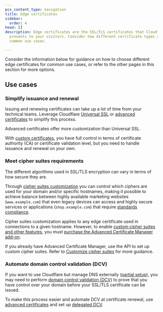 ```yaml
---
pcx_content_type: navigation
title: Edge certificates
sidebar:
  order: 4
head: []
description: Edge certificates are the SSL/TLS certificates that Cloudflare
  presents to your visitors. Consider how different certificate types align to
  common use cases.

---
```



Consider the information below for guidance on how to choose different edge certificates for common use cases, or refer to the other pages in this section for more options.

## Use cases

### Simplify issuance and renewal

Issuing and renewing certificates can take up a lot of time from your technical teams. Leverage Cloudflare [Universal SSL](/ssl/edge-certificates/universal-ssl/) or [advanced certificates](/ssl/edge-certificates/advanced-certificate-manager/) to simplify this process.

Advanced certificates offer more customization than Universal SSL.

With [custom certificates](/ssl/edge-certificates/custom-certificates/), you have full control in terms of certificate authority (CA) or certificate <GlossaryTooltip term="validation level" link="/ssl/concepts/#validation-level">validation level</GlossaryTooltip>, but you need to handle issuance and renewal on your own.

### Meet cipher suites requirements

The different algorithms used in SSL/TLS encryption can vary in terms of how secure they are.

Through [cipher suites customization](/ssl/edge-certificates/additional-options/cipher-suites/customize-cipher-suites/) you can control which ciphers are used for your domain and/or specific hostnames, making it possible to achieve balance between highly available marketing websites (`www.example.com`) that even legacy devices can access and highly secure services or applications (`shop.example.com`) that require [standards compliance](/ssl/edge-certificates/additional-options/cipher-suites/compliance-status/).

Cipher suites customization applies to any edge certificate used in connections to a given hostname. However, to enable [custom cipher suites and other features](/ssl/edge-certificates/advanced-certificate-manager/#advanced-certificate-manager), you must [purchase the Advanced Certificate Manager add-on](https://dash.cloudflare.com/?to=/:account/:zone/ssl-tls/acm/).

If you already have Advanced Certificate Manager, use the API to set up custom cipher suites. Refer to [Customize cipher suites](/ssl/edge-certificates/additional-options/cipher-suites/customize-cipher-suites/) for more guidance.

### Automate domain control validation (DCV)

If you want to use Cloudflare but manage DNS externally ([partial setup](/dns/zone-setups/partial-setup/)), you may need to perform [domain control validation (DCV)](/ssl/edge-certificates/changing-dcv-method/) to prove that you have control over your domain before your SSL/TLS certificate can be issued.

To make this process easier and automate DCV at certificate renewal, use [advanced certificates](/ssl/edge-certificates/advanced-certificate-manager/) and set up [delegated DCV](/ssl/edge-certificates/changing-dcv-method/methods/delegated-dcv/).
